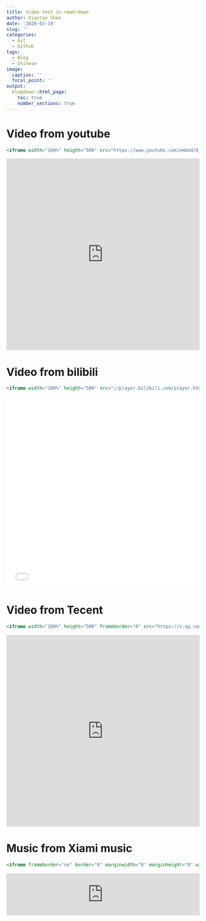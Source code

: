 ```yaml
---
title: Video test in rmakrdown
author: Xiaotao Shen
date: '2020-03-19'
slug: ''
categories:
  - Git
  - Github
tags:
  - Blog
  - Chinese
image:
  caption: ''
  focal_point: ''
output:
  blogdown::html_page:
    toc: true
    number_sections: true
---
```


# Video from youtube

```markdown
<iframe width="100%" height="500" src="https://www.youtube.com/embed/8_QoT3ygdI4" frameborder="0" allow="accelerometer; autoplay; encrypted-media; gyroscope; picture-in-picture" allowfullscreen></iframe>
```

<iframe width="100%" height="500" src="https://www.youtube.com/embed/8_QoT3ygdI4" frameborder="0" allow="accelerometer; autoplay; encrypted-media; gyroscope; picture-in-picture" allowfullscreen></iframe>


# Video from bilibili

```markdown
<iframe width="100%" height="500" src="//player.bilibili.com/player.html?aid=47432978&cid=83074959&page=1" scrolling="yes" border="0" frameborder="no" framespacing="0" allowfullscreen="true"> </iframe>
```

<iframe width="100%" height="500" src="//player.bilibili.com/player.html?aid=47432978&cid=83074959&page=1" scrolling="yes" border="0" frameborder="no" framespacing="0" allowfullscreen="true"> </iframe>

# Video from Tecent

```markdown
<iframe width="100%" height="500" frameborder="0" src="https://v.qq.com/txp/iframe/player.html?vid=s0855vzl4du" allowFullScreen="true"></iframe>
```
<iframe width="100%" height="500" frameborder="0" src="https://v.qq.com/txp/iframe/player.html?vid=s0855vzl4du" allowFullScreen="true"></iframe>

# Music from Xiami music

```markdown
<iframe frameborder="no" border="0" marginwidth="0" marginheight="0" width="100%" height="110" loading="lazy" sandbox="allow-popups allow-scripts allow-same-origin" src="https://www.xiami.com/webapp/embed-player?autoPlay=1&id=1769071425"></iframe>
```

<iframe frameborder="no" border="0" marginwidth="0" marginheight="0" width="100%" height="110" loading="lazy" sandbox="allow-popups allow-scripts allow-same-origin" src="https://www.xiami.com/webapp/embed-player?autoPlay=1&id=1769071425"></iframe>

